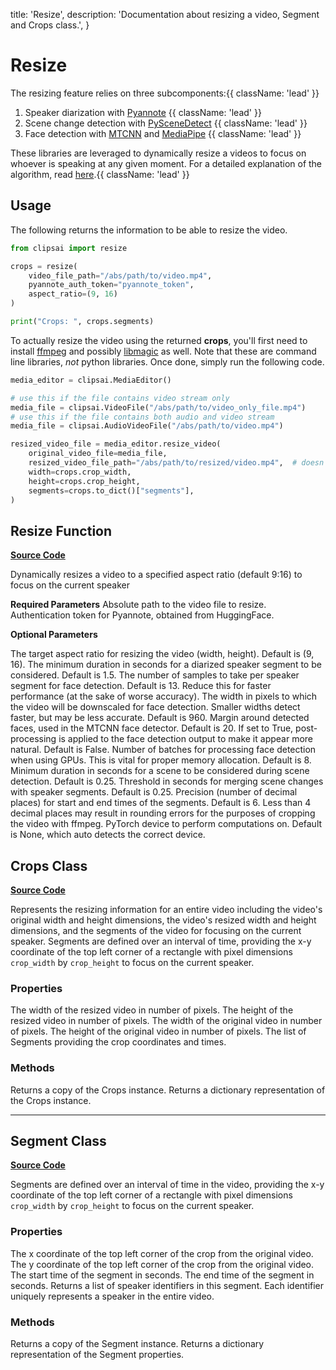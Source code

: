   title: 'Resize',
  description: 'Documentation about resizing a video, Segment and Crops class.',
}

# Resize

The resizing feature relies on three subcomponents:{{ className: 'lead' }}

1) Speaker diarization with [Pyannote](https://huggingface.co/pyannote/speaker-diarization-3.0) {{ className: 'lead' }}
2) Scene change detection with [PySceneDetect](https://www.scenedetect.com/docs/0.6.2/) {{ className: 'lead' }}
3) Face detection with [MTCNN](https://github.com/timesler/facenet-pytorch) and [MediaPipe](https://github.com/google/mediapipe) {{ className: 'lead' }}

These libraries are leveraged to dynamically resize a videos to focus on whoever is speaking at any given moment. For a detailed explanation of the algorithm, read [here](https://drive.google.com/file/d/1rWbPP8E9KUhxASY_LGuMBmZDvUrQpHCV/view?usp=drive_link).{{ className: 'lead' }}

## Usage

The following returns the information to be able to resize the video.

```python
from clipsai import resize

crops = resize(
    video_file_path="/abs/path/to/video.mp4",
    pyannote_auth_token="pyannote_token",
    aspect_ratio=(9, 16)
)

print("Crops: ", crops.segments)
```

To actually resize the video using the returned **crops**, you'll first need to install [ffmpeg](https://ffmpeg.org/) and possibly [libmagic](https://man7.org/linux/man-pages/man3/libmagic.3.html) as well. Note that these are command line libraries, *not* python libraries. Once done, simply run the following code.

```python
media_editor = clipsai.MediaEditor()

# use this if the file contains video stream only
media_file = clipsai.VideoFile("/abs/path/to/video_only_file.mp4")
# use this if the file contains both audio and video stream
media_file = clipsai.AudioVideoFile("/abs/path/to/video.mp4")

resized_video_file = media_editor.resize_video(
    original_video_file=media_file,
    resized_video_file_path="/abs/path/to/resized/video.mp4",  # doesn't exist yet
    width=crops.crop_width,
    height=crops.crop_height,
    segments=crops.to_dict()["segments"],
)
```



## Resize Function

[**Source Code**](https://github.com/ClipsAI/clipsai/tree/main/clipsai/resize/resize.py)

<Properties>
    <Property name="resize" type="-> Crops">
        Dynamically resizes a video to a specified aspect ratio (default 9:16) to focus on the current speaker
    </Property>
</Properties>

**Required Parameters**
<Parameters>
    <Parameter name="video_file_path" type="string">
        Absolute path to the video file to resize.
    </Parameter>
    <Parameter name="pyannote_auth_token" type="string">
        Authentication token for Pyannote, obtained from HuggingFace.
    </Parameter>
</Parameters>

**Optional Parameters**

<Parameters>
    <Parameter name="aspect_ratio" type="tuple[int, int] = (9, 16)">
        The target aspect ratio for resizing the video (width, height). Default is (9, 16).
    </Parameter>
    <Parameter name="min_segment_duration" type="float = 1.5">
        The minimum duration in seconds for a diarized speaker segment to be considered. Default is 1.5.
    </Parameter>
    <Parameter name="samples_per_segment" type="int = 13">
        The number of samples to take per speaker segment for face detection. Default is 13. Reduce this for faster performance (at the sake of worse accuracy).
    </Parameter>
    <Parameter name="face_detect_width" type="int = 960">
        The width in pixels to which the video will be downscaled for face detection. Smaller widths detect faster, but may be less accurate. Default is 960.
    </Parameter>
    <Parameter name="face_detect_margin" type="int = 20">
        Margin around detected faces, used in the MTCNN face detector. Default is 20.
    </Parameter>
    <Parameter name="face_detect_post_process" type="bool = False">
        If set to True, post-processing is applied to the face detection output to make it appear more natural. Default is False.
    </Parameter>
    <Parameter name="n_face_detect_batches" type="int = 8">
        Number of batches for processing face detection when using GPUs. This is vital for proper memory allocation. Default is 8.
    </Parameter>
    <Parameter name="min_scene_duration" type="float = 0.25">
        Minimum duration in seconds for a scene to be considered during scene detection. Default is 0.25.
    </Parameter>
    <Parameter name="scene_merge_threshold" type="float = 0.25">
        Threshold in seconds for merging scene changes with speaker segments. Default is 0.25.
    </Parameter>
    <Parameter name="time_precision" type="int = 6">
        Precision (number of decimal places) for start and end times of the segments. Default is 6. Less than 4 decimal places may result in rounding errors for the purposes of cropping the video with ffmpeg.
    </Parameter>
    <Parameter name="device" type="string: cuda | cpu = None">
        PyTorch device to perform computations on. Default is None, which auto detects the correct device.
    </Parameter>
</Parameters>

## Crops Class

[**Source Code**](https://github.com/ClipsAI/clipsai/tree/main/clipsai/resize/crops.py)

Represents the resizing information for an entire video including the video's original width and height dimensions, the video's resized width and height dimensions, and the segments of the video for focusing on the current speaker. Segments are defined over an interval of time, providing the x-y coordinate of the top left corner of a rectangle with pixel dimensions `crop_width` by `crop_height` to focus on the current speaker.

### Properties

<Properties>
    <Property name="crop_width" type="int">
        The width of the resized video in number of pixels.
    </Property>
    <Property name="crop_height" type="int">
        The height of the resized video in number of pixels.
    </Property>
    <Property name="original_width" type="int">
        The width of the original video in number of pixels.
    </Property>
    <Property name="original_height" type="int">
        The height of the original video in number of pixels.
    </Property>
    <Property name="segments" type="List[Segment]">
        The list of Segments providing the crop coordinates and times.
    </Property>
</Properties>

### Methods

<Properties>
    <Property name="copy" type="-> Crops">
        Returns a copy of the Crops instance.
    </Property>
    <Property name="to_dict" type="-> dict">
        Returns a dictionary representation of the Crops instance.
    </Property>
</Properties>

---

## Segment Class

[**Source Code**](https://github.com/ClipsAI/clipsai/tree/main/clipsai/resize/segment.py)

Segments are defined over an interval of time in the video, providing the x-y coordinate of the top left corner of a rectangle with pixel dimensions `crop_width` by `crop_height` to focus on the current speaker.

### Properties

<Properties>
    <Property name="x" type="int">
        The x coordinate of the top left corner of the crop from the original video.
    </Property>
    <Property name="y" type="int">
        The y coordinate of the top left corner of the crop from the original video.
    </Property>
    <Property name="start_time" type="float">
        The start time of the segment in seconds.
    </Property>
    <Property name="end_time" type="float">
        The end time of the segment in seconds.
    </Property>
    <Property name="speakers" type="List[int]">
        Returns a list of speaker identifiers in this segment. Each identifier 
        uniquely represents a speaker in the entire video.
    </Property>
</Properties>

### Methods

<Properties>
    <Property name="copy" type="-> Segment">
        Returns a copy of the Segment instance.
    </Property>
    <Property name="to_dict" type="-> dict">
        Returns a dictionary representation of the Segment properties.
    </Property>
</Properties>
